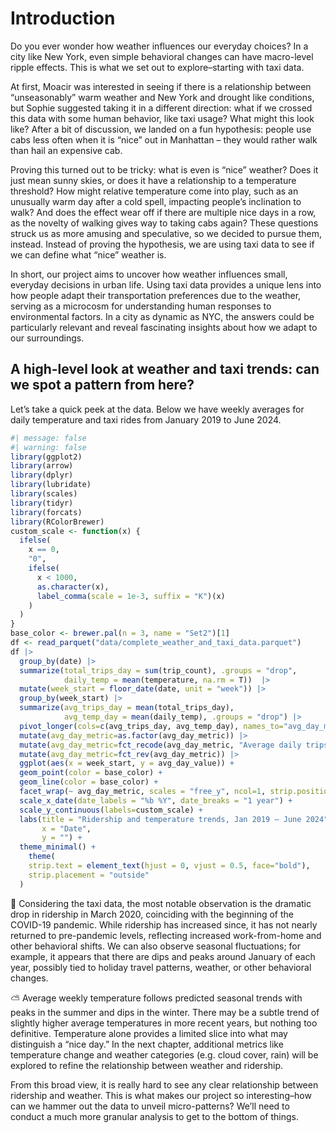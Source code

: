 # Introduction

Do you ever wonder how weather influences our everyday choices? In a city like New York, even simple behavioral changes can have macro-level ripple effects. This is what we set out to explore–starting with taxi data.

At first, Moacir was interested in seeing if there is a relationship between “unseasonably” warm weather and New York and drought like conditions, but Sophie suggested taking it in a different direction: what if we crossed this data with some human behavior, like taxi usage? What might this look like? After a bit of discussion, we landed on a fun hypothesis: people use cabs less often when it is “nice” out in Manhattan – they would rather walk than hail an expensive cab.

Proving this turned out to be tricky: what is even is "nice" weather? Does it just mean sunny skies, or does it have a relationship to a temperature threshold? How might relative temperature come into play, such as an unusually warm day after a cold spell, impacting people's inclination to walk? And does the effect wear off if there are multiple nice days in a row, as the novelty of walking gives way to taking cabs again? These questions struck us as more amusing and speculative, so we decided to pursue them, instead. Instead of proving the hypothesis, we are using taxi data to see if we can define what “nice” weather is.

In short, our project aims to uncover how weather influences small, everyday decisions in urban life. Using taxi data provides a unique lens into how people adapt their transportation preferences due to the weather, serving as a microcosm for understanding human responses to environmental factors. In a city as dynamic as NYC, the answers could be particularly relevant and reveal fascinating insights about how we adapt to our surroundings.

## A high-level look at weather and taxi trends: can we spot a pattern from here?

Let's take a quick peek at the data. Below we have weekly averages for daily temperature and taxi rides from January 2019 to June 2024.

```r
#| message: false
#| warning: false
library(ggplot2)
library(arrow)
library(dplyr)
library(lubridate)
library(scales)
library(tidyr)
library(forcats)
library(RColorBrewer)
custom_scale <- function(x) {
  ifelse(
    x == 0, 
    "0",
    ifelse(
      x < 1000,
      as.character(x),
      label_comma(scale = 1e-3, suffix = "K")(x)
    )
  )
}
base_color <- brewer.pal(n = 3, name = "Set2")[1]
df <- read_parquet("data/complete_weather_and_taxi_data.parquet")
df |> 
  group_by(date) |> 
  summarize(total_trips_day = sum(trip_count), .groups = "drop",
            daily_temp = mean(temperature, na.rm = T))  |> 
  mutate(week_start = floor_date(date, unit = "week")) |> 
  group_by(week_start) |> 
  summarize(avg_trips_day = mean(total_trips_day),
            avg_temp_day = mean(daily_temp), .groups = "drop") |> 
  pivot_longer(cols=c(avg_trips_day, avg_temp_day), names_to="avg_day_metric", values_to="avg_day_value") |>
  mutate(avg_day_metric=as.factor(avg_day_metric)) |> 
  mutate(avg_day_metric=fct_recode(avg_day_metric, "Average daily trips"="avg_trips_day", "Average temperature (°C)"="avg_temp_day")) |> 
  mutate(avg_day_metric=fct_rev(avg_day_metric)) |> 
  ggplot(aes(x = week_start, y = avg_day_value)) +
  geom_point(color = base_color) +
  geom_line(color = base_color) +
  facet_wrap(~ avg_day_metric, scales = "free_y", ncol=1, strip.position="top") +
  scale_x_date(date_labels = "%b %Y", date_breaks = "1 year") +
  scale_y_continuous(labels=custom_scale) +
  labs(title = "Ridership and temperature trends, Jan 2019 – June 2024",
       x = "Date",
       y = "") +
  theme_minimal() +
    theme(
    strip.text = element_text(hjust = 0, vjust = 0.5, face="bold"),
    strip.placement = "outside" 
  )
```

🚕 Considering the taxi data, the most notable observation is the dramatic drop in ridership in March 2020, coinciding with the beginning of the COVID-19 pandemic. While ridership has increased since, it has not nearly returned to pre-pandemic levels, reflecting increased work-from-home and other behavioral shifts. We can also observe seasonal fluctuations; for example, it appears that there are dips and peaks around January of each year, possibly tied to holiday travel patterns, weather, or other behavioral changes.

⛅ Average weekly temperature follows predicted seasonal trends with peaks in the summer and dips in the winter. There may be a subtle trend of slightly higher average temperatures in more recent years, but nothing too definitive. Temperature alone provides a limited slice into what may distinguish a "nice day." In the next chapter, additional metrics like temperature change and weather categories (e.g. cloud cover, rain) will be explored to refine the relationship between weather and ridership.

From this broad view, it is really hard to see any clear relationship between ridership and weather. This is what makes our project so interesting–how can we hammer out the data to unveil micro-patterns? We'll need to conduct a much more granular analysis to get to the bottom of things.
